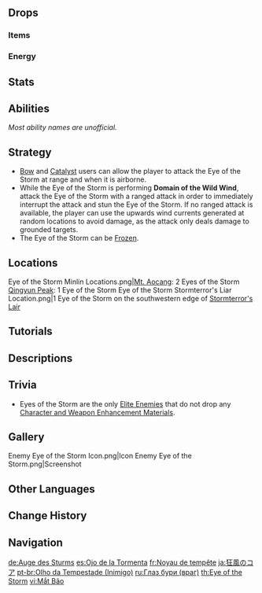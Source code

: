 {{Enemy Infobox
|image    = Enemy Eye of the Storm Icon.png
|type     = Elite Enemies
|family   = Elemental Lifeforms
|location = Multiple
|dmgtype  = Anemo
|weakpoint = no
|ability1 = Vacuum Field
}}
{{Enemy Intro|hidegroup=1|name='''Eyes of the Storm'''}}

==Drops==
===Items===
{{Drops Table|type=Eye of the Storm}}

===Energy===
{{Energy Drops
|type  = Anemo
|hp1   = 66
|o1    = 1
|hp2   = 33
|o2    = 1
|hp3   = 0
|o3    = 1
}}

==Stats==
{{Enemy Stats
|anemo_res = Immune

|hp_ratio  = 5
|hp_type   = 1
|atk_ratio = 5
}}

==Abilities==
''Most ability names are unofficial.''
{{Enemy Attacks
|name_1 = Vacuum Crash
|desc_1 = Creates a [[Vacuum Field]] that draws the player to the middle of the circle, and then crashes down hard at the center, dealing '''100% ATK''' as {{Color|Anemo DMG}}. After using this ability, it will be stunned temporarily. If the Eye is attacked while it is charging this attack, it will fall to the ground without dealing any DMG.

|name_2 = Tornado
|desc_2 = While in mid-air, the Eye of the Storm charges for a while, and then quickly forms a tornado that charges in a straight line, dealing '''100% ATK''' as {{Color|Anemo DMG}} to players that come in contact.

|name_3 = Domain of the Wild Wind
|desc_3 = Flies high, and starts to channel [[Anemo]] power to the earth, creating a wind barrier around it that prevents the player from moving out and deals '''20% ATK''' {{Color|Anemo DMG}} upon contact. After a while, it will deal '''10% ATK''' as {{Color|Anemo DoT}} to grounded players and generate wind currents at random locations. While channeling this ability, it will expose its core, a single hit while exposed will make it fall to the ground and be temporarily stunned.
|file_3 = Eye of the Storm Domain of the Wild Wind 1
|file_3_2 = Eye of the Storm Domain of the Wild Wind 2
|caption_3_2 = Wind Currents
}}

==Strategy==
*[[Bow]] and [[Catalyst]] users can allow the player to attack the Eye of the Storm at range and when it is airborne.
*While the Eye of the Storm is performing '''Domain of the Wild Wind''', attack the Eye of the Storm with a ranged attack in order to immediately interrupt the attack and stun the Eye of the Storm. If no ranged attack is available, the player can use the upwards wind currents generated at random locations to avoid damage, as the attack only deals damage to grounded targets.
*The Eye of the Storm can be [[Frozen]].

==Locations==
<gallery>
Eye of the Storm Minlin Locations.png|[[Mt. Aocang]]: 2 Eyes of the Storm<br>[[Qingyun Peak]]: 1 Eye of the Storm
Eye of the Storm Stormterror's Liar Location.png|1 Eye of the Storm  on the southwestern edge of [[Stormterror's Lair]]
</gallery>

==Tutorials==
{{Tutorial|Eye of the Storm}}

==Descriptions==
{{Description|The corporeal form of extremely high-quality Anemo energies. The formation of an Eye of the Storm indicates that the elemental ley lines of a region are blocked, which has led to siltation. Its reckless, heedless wielding of storms that all but sweeps people off their feet may be due to its nature as a symbol of the world stricken by malaise.|[[Archive]]}}

==Trivia==
* Eyes of the Storm are the only [[Elite Enemies]] that do not drop any [[Character and Weapon Enhancement Material]]s.

==Gallery==
<gallery>
Enemy Eye of the Storm Icon.png|Icon
Enemy Eye of the Storm.png|Screenshot
</gallery>

==Other Languages==
{{Other Languages
|en      = Eye of the Storm
|zhs     = 狂风之核
|zhs_rm  = Kuángfēng zhī Hé
|zht     = 狂風之核
|zht_rm  = Kuángfēng zhī Hé
|zh_tl   = Core of the Fierce Wind
|ja      = 狂風のコア
|ja_rm   = Kyoufuu no Koa
|ja_tl   = Core of the Fierce Wind
|ko      = 광풍의 핵
|ko_rm   = Gwangpung-ui Haek
|ko_tl   = Core of the Fierce Wind
|es      = Ojo de la Tormenta
|es_tl   = Eye of the Storm
|fr      = Noyau de tempête
|fr_tl   = Storm Core
|ru      = Глаз бури
|ru_tl   = Eye of the Storm
|th      = Eye of the Storm
|vi      = Mắt Bão
|vi_tl   = Eye of the Storm
|de      = Auge des Sturms
|de_tl   = Eye of the Storm
|id      = Eye of the Storm
|pt      = Olho da Tempestade
|pt_tl   = Eye of the Storm
|tr      = Fırtınanın Gözü
|tr_tl   = Eye of the Storm
|it      = Occhio del ciclone
|it_tl   = Eye of the Cyclone
}}

==Change History==
{{Change History|1.0}}

==Navigation==
{{Enemy Navbox|type=Elite}}

[[de:Auge des Sturms]]
[[es:Ojo de la Tormenta]]
[[fr:Noyau de tempête]]
[[ja:狂風のコア]]
[[pt-br:Olho da Tempestade (Inimigo)]]
[[ru:Глаз бури (враг)]]
[[th:Eye of the Storm]]
[[vi:Mắt Bão]]